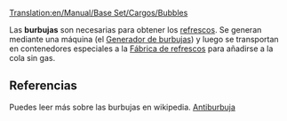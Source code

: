[[Translation:en/Manual/Base Set/Cargos/Bubbles]]

{{es/Carga| carga  = Burbujas
| imagen = Bubbles.png
| producida =[[es/Manual/Base Set/Industries/Generador de burbujas|Generador de burbujas]]
| aceptada  =[[es/Manual/Base Set/Industries/Fábrica de refrescos|Fábrica de refrescos]]
}}

Las '''burbujas''' son necesarias para obtener los [[es/Manual/Base Set/Cargos/Refrescos|refrescos]]. Se generan mediante una máquina (el [[es/Manual/Base Set/Industries/Generador de burbujas|Generador de burbujas]]) y luego se transportan en contenedores especiales a la [[es/Manual/Base Set/Industries/Fábrica de refrescos|Fábrica de refrescos]] para añadirse a la cola sin gas.

==Referencias==
Puedes leer más sobre las burbujas en wikipedia. [https://www.wikipedia.org/wiki/es:antiburbuja Antiburbuja]